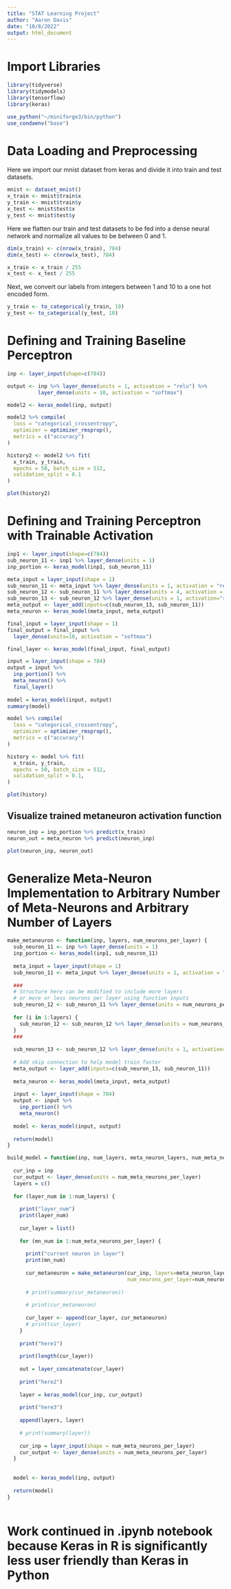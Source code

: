 ```yaml
---
title: "STAT Learning Project"
author: "Aaron Davis"
date: "10/8/2022"
output: html_document
---
```


# Import Libraries

```r
library(tidyverse)
library(tidymodels)
library(tensorflow)
library(keras)

use_python("~/miniforge3/bin/python")
use_condaenv("base")
```

# Data Loading and Preprocessing

Here we import our mnist dataset from keras and divide it into train and test datasets.

```r
mnist <- dataset_mnist()
x_train <- mnist$train$x
y_train <- mnist$train$y
x_test <- mnist$test$x
y_test <- mnist$test$y
```

Here we flatten our train and test datasets to be fed into a dense neural network and normalize all values to be between 0 and 1.

```r
dim(x_train) <- c(nrow(x_train), 784)
dim(x_test) <- c(nrow(x_test), 784)

x_train <- x_train / 255
x_test <- x_test / 255
```

Next, we convert our labels from integers between 1 and 10 to a one hot encoded form.

```r
y_train <- to_categorical(y_train, 10)
y_test <- to_categorical(y_test, 10)
```

# Defining and Training Baseline Perceptron

```r
inp <- layer_input(shape=c(784))

output <- inp %>% layer_dense(units = 1, activation = "relu") %>%
          layer_dense(units = 10, activation = "softmax")

model2 <- keras_model(inp, output)
```

```r
model2 %>% compile(
  loss = "categorical_crossentropy",
  optimizer = optimizer_rmsprop(),
  metrics = c("accuracy")
)
```

```r
history2 <- model2 %>% fit(
  x_train, y_train, 
  epochs = 50, batch_size = 512, 
  validation_split = 0.1
)
```
```r
plot(history2)
```


# Defining and Training Perceptron with Trainable Activation

```r
inp1 <- layer_input(shape=c(784))
sub_neuron_11 <- inp1 %>% layer_dense(units = 1)
inp_portion <- keras_model(inp1, sub_neuron_11)

meta_input = layer_input(shape = 1)
sub_neuron_11 <- meta_input %>% layer_dense(units = 1, activation = "relu")
sub_neuron_12 <- sub_neuron_11 %>% layer_dense(units = 4, activation = "relu")
sub_neuron_13 <- sub_neuron_12 %>% layer_dense(units = 1, activation="relu")
meta_output <- layer_add(inputs=c(sub_neuron_13, sub_neuron_11))
meta_neuron <- keras_model(meta_input, meta_output)

final_input = layer_input(shape = 1)
final_output = final_input %>% 
  layer_dense(units=10, activation = "softmax")

final_layer <- keras_model(final_input, final_output)

input = layer_input(shape = 784)
output = input %>% 
  inp_portion() %>% 
  meta_neuron() %>%
  final_layer()
   
model = keras_model(input, output)
summary(model)
```

```r
model %>% compile(
  loss = "categorical_crossentropy",
  optimizer = optimizer_rmsprop(),
  metrics = c("accuracy")
)
```


```r
history <- model %>% fit(
  x_train, y_train, 
  epochs = 50, batch_size = 512, 
  validation_split = 0.1,
)
```
```r
plot(history)
```

## Visualize trained metaneuron activation function

```r
neuron_inp = inp_portion %>% predict(x_train)
neuron_out = meta_neuron %>% predict(neuron_inp)
```
```r
plot(neuron_inp, neuron_out)
```

# Generalize Meta-Neuron Implementation to Arbitrary Number of Meta-Neurons and Arbitrary Number of Layers

```r

make_metaneuron <- function(inp, layers, num_neurons_per_layer) {
  sub_neuron_11 <- inp %>% layer_dense(units = 1)
  inp_portion <- keras_model(inp1, sub_neuron_11)
  
  meta_input = layer_input(shape = 1)
  sub_neuron_11 <- meta_input %>% layer_dense(units = 1, activation = "relu")
  
  ###
  # Structure here can be modified to include more layers 
  # or more or less neurons per layer using function inputs
  sub_neuron_12 <- sub_neuron_11 %>% layer_dense(units = num_neurons_per_layer, activation = "relu")
  
  for (i in 1:layers) {
    sub_neuron_12 <- sub_neuron_12 %>% layer_dense(units = num_neurons_per_layer, activation = "relu")
  }
  ###
  
  sub_neuron_13 <- sub_neuron_12 %>% layer_dense(units = 1, activation="relu")
  
  # Add skip connection to help model train faster
  meta_output <- layer_add(inputs=c(sub_neuron_13, sub_neuron_11))
  
  meta_neuron <- keras_model(meta_input, meta_output)
  
  input <- layer_input(shape = 784)
  output <- input %>% 
    inp_portion() %>% 
    meta_neuron()
  
  model <- keras_model(input, output)
  
  return(model)
}

build_model = function(inp, num_layers, meta_neuron_layers, num_meta_neurons_per_layer, num_neurons_per_meta_neuron_layer) {
  
  cur_inp = inp
  cur_output <- layer_dense(units = num_meta_neurons_per_layer)
  layers = c()
  
  for (layer_num in 1:num_layers) {
    
    print("layer_num")
    print(layer_num)
    
    cur_layer = list()
    
    for (mn_num in 1:num_meta_neurons_per_layer) {
      
      print("current neuron in layer")
      print(mn_num)
      
      cur_metaneuron = make_metaneuron(cur_inp, layers=meta_neuron_layers, 
                                       num_neurons_per_layer=num_neurons_per_meta_neuron_layer)
      
      # print(summary(cur_metaneuron))
      
      # print(cur_metaneuron)
      
      cur_layer <- append(cur_layer, cur_metaneuron)
      # print(cur_layer)
    }
    
    print("here1")
    
    print(length(cur_layer))
    
    out = layer_concatenate(cur_layer)
    
    print("here2")
    
    layer = keras_model(cur_inp, cur_output)
    
    print("here3")
    
    append(layers, layer)
    
    # print(summary(layer))
    
    cur_inp = layer_input(shape = num_meta_neurons_per_layer)
    cur_output <- layer_dense(units = num_meta_neurons_per_layer)
  }
  
  
  model <- keras_model(inp, output)
  
  return(model)
}
   


```


# Work continued in .ipynb notebook because Keras in R is significantly less user friendly than Keras in Python





